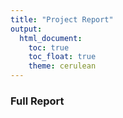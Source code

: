 ```yaml
---
title: "Project Report"
output: 
  html_document:
    toc: true
    toc_float: true
    theme: cerulean
---
```


### Full Report

